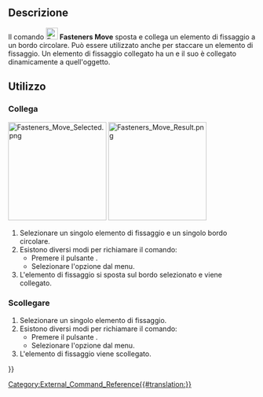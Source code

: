 <languages/>

{{Docnav/it
|[[Fasteners_Flip/it|Flip]]
|[[Fasteners_Simplify/it|Simplify]]
|[[Fasteners_Workbench|Fasteners]]
|IconL=Fasteners_Flip.svg
|IconR=Fasteners_Simplify.svg
|IconC=Fasteners_workbench_icon.svg
}}

{{GuiCommand/it
|Name=Fasteners Move
|Name/it=Fasteners Move
|MenuLocation=Fasteners → Move fastener
|Workbenches=[[Fasteners_Workbench/it|Fasteners]]
}}

<span id="Description"></span>
==Descrizione== 

Il comando [[Image:Fasteners_Move.svg|24px]] '''Fasteners Move''' sposta e collega un elemento di fissaggio a un bordo circolare. Può essere utilizzato anche per staccare un elemento di fissaggio. Un elemento di fissaggio collegato ha un {{PropertyData|Base Object}} e il suo {{PropertyData|Placement}} è collegato dinamicamente a quell'oggetto.

<span id="Usage"></span>
==Utilizzo== 

<span id="Attach"></span>
===Collega===

[[Image:Fasteners_Move_Selected.png|200px]] [[Image:Fasteners_Move_Result.png|200px]]
{{Caption|A sinistra sono selezionati un elemento di fissaggio e un bordo circolare. A destra l'elemento di fissaggio è stato spostato e attaccato al bordo selezionato.}}

# Selezionare un singolo elemento di fissaggio e un singolo bordo circolare.
# Esistono diversi modi per richiamare il comando:
#* Premere il pulsante {{Button|[[Image:Fasteners_Move.svg|16px]] [[Fasteners_Move/it|Move fastener]]}}.
#* Selezionare l'opzione {{MenuCommand|Fasteners → [[Image:Fasteners_Move.svg|16px]] Move fastener}} dal menu.
# L'elemento di fissaggio si sposta sul bordo selezionato e viene collegato.

<span id="Detach"></span>
===Scollegare===

# Selezionare un singolo elemento di fissaggio.
# Esistono diversi modi per richiamare il comando:
#* Premere il pulsante {{Button|[[Image:Fasteners_Move.svg|16px]] [[Fasteners_Move/it|Move fastener]]}}.
#* Selezionare l'opzione {{MenuCommand|Fasteners → [[Image:Fasteners_Move.svg|16px]] Move fastener}} dal menu.
# L'elemento di fissaggio viene scollegato.


{{Docnav/it
|[[Fasteners_Flip/it|Flip]]
|[[Fasteners_Simplify/it|Simplify]]
|[[Fasteners_Workbench|Fasteners]]
|IconL=Fasteners_Flip.svg
|IconR=Fasteners_Simplify.svg
|IconC=Fasteners_workbench_icon.svg
}}

[[Category:External_Command_Reference{{#translation:}}]]
{{Fasteners_Tools_navi{{#translation:}}}}